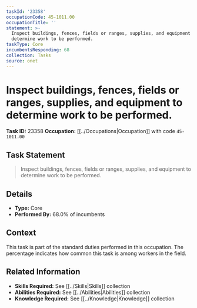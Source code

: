 ```yaml
---
taskId: '23358'
occupationCode: 45-1011.00
occupationTitle: ''
statement: >-
  Inspect buildings, fences, fields or ranges, supplies, and equipment to
  determine work to be performed.
taskType: Core
incumbentsResponding: 68
collection: Tasks
source: onet
---
```

# Inspect buildings, fences, fields or ranges, supplies, and equipment to determine work to be performed.

**Task ID:** 23358
**Occupation:** [[../Occupations|Occupation]] with code `45-1011.00`

## Task Statement

> Inspect buildings, fences, fields or ranges, supplies, and equipment to determine work to be performed.

## Details

- **Type:** Core
- **Performed By:** 68.0% of incumbents

## Context

This task is part of the standard duties performed in this occupation. The percentage indicates how common this task is among workers in the field.

## Related Information

- **Skills Required:** See [[../Skills|Skills]] collection
- **Abilities Required:** See [[../Abilities|Abilities]] collection
- **Knowledge Required:** See [[../Knowledge|Knowledge]] collection
